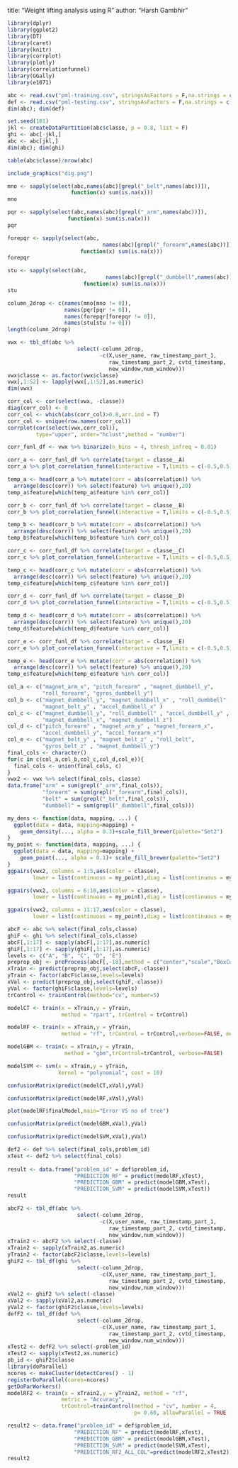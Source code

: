 title: "Weight lifting analysis using R"
author: "Harsh Gambhir"

```{r,warning=FALSE,message=FALSE,include=FALSE,echo=FALSE}

library(dplyr)
library(ggplot2)
library(DT)
library(caret)
library(knitr)
library(corrplot)
library(plotly)
library(correlationfunnel)
library(GGally)
library(e1071)

```
```{r}
abc <- read.csv("pml-training.csv", stringsAsFactors = F,na.strings = c("","NA","#DIV/0!"))
def <- read.csv("pml-testing.csv", stringsAsFactors = F,na.strings = c("","NA","#DIV/0!"))
dim(abc); dim(def)
```
```{r}

set.seed(101)
jkl <- createDataPartition(abc$classe, p = 0.8, list = F)
ghi <- abc[-jkl,]
abc <- abc[jkl,]
dim(abc); dim(ghi)
```
```{r}
table(abc$classe)/nrow(abc)
```
```{r out.width = "50%", fig.align = "center", echo=FALSE}
include_graphics("dig.png")
```
```{r}
mno <- sapply(select(abc,names(abc)[grepl("_belt",names(abc))]),
                    function(x) sum(is.na(x)))
mno
```
```{r}
pqr <- sapply(select(abc,names(abc)[grepl("_arm",names(abc))]),
                   function(x) sum(is.na(x)))
pqr
```  
```{r}
forepqr <- sapply(select(abc,
                              names(abc)[grepl("_forearm",names(abc))]),
                       function(x) sum(is.na(x)))
forepqr
```  
```{r}
stu <- sapply(select(abc,
                               names(abc)[grepl("_dumbbell",names(abc))]),
                        function(x) sum(is.na(x)))
stu
``` 
```{r}
column_2drop <- c(names(mno[mno != 0]), 
                  names(pqr[pqr != 0]),
                  names(forepqr[forepqr != 0]),
                  names(stu[stu != 0]))
length(column_2drop)
```
```{r}

vwx <- tbl_df(abc %>% 
                      select(-column_2drop,
                             -c(X,user_name, raw_timestamp_part_1, 
                                raw_timestamp_part_2, cvtd_timestamp, 
                                new_window,num_window)))
vwx$classe <- as.factor(vwx$classe)
vwx[,1:52] <- lapply(vwx[,1:52],as.numeric)
dim(vwx)
```
```{r,fig.height=10,fig.width=10}
corr_col <- cor(select(vwx, -classe))
diag(corr_col) <- 0
corr_col <- which(abs(corr_col)>0.8,arr.ind = T)
corr_col <- unique(row.names(corr_col))
corrplot(cor(select(vwx,corr_col)),
         type="upper", order="hclust",method = "number")
```
```{r}

corr_funl_df <- vwx %>% binarize(n_bins = 4, thresh_infreq = 0.01)
```
```{r,fig.align="center",fig.width=8,fig.height=10}
corr_a <- corr_funl_df %>% correlate(target = classe__A) 
corr_a %>% plot_correlation_funnel(interactive = T,limits = c(-0.5,0.5))
```
```{r, echo=FALSE, eval=FALSE}

temp_a <- head(corr_a %>% mutate(corr = abs(correlation)) %>% 
  arrange(desc(corr)) %>% select(feature) %>% unique(),20)
temp_a$feature[which(temp_a$feature %in% corr_col)]
```
```{r,fig.align="center",fig.width=8,fig.height=10}
corr_b <- corr_funl_df %>% correlate(target = classe__B)
corr_b %>% plot_correlation_funnel(interactive = T,limits = c(-0.5,0.5))
```
```{r, echo=FALSE, eval=FALSE}

temp_b <- head(corr_b %>% mutate(corr = abs(correlation)) %>% 
  arrange(desc(corr)) %>% select(feature) %>% unique(),20)
temp_b$feature[which(temp_b$feature %in% corr_col)]
```
```{r,fig.align="center",fig.width=8,fig.height=10}
corr_c <- corr_funl_df %>% correlate(target = classe__C)
corr_c %>% plot_correlation_funnel(interactive = T,limits = c(-0.5,0.5))
```
```{r, echo=FALSE, eval=FALSE}

temp_c <- head(corr_c %>% mutate(corr = abs(correlation)) %>% 
  arrange(desc(corr)) %>% select(feature) %>% unique(),20)
temp_c$feature[which(temp_c$feature %in% corr_col)]
```
```{r,fig.align="center",fig.width=8,fig.height=10}
corr_d <- corr_funl_df %>% correlate(target = classe__D)
corr_d %>% plot_correlation_funnel(interactive = T,limits = c(-0.5,0.5))
```
```{r, echo=FALSE, eval=FALSE}

temp_d <- head(corr_d %>% mutate(corr = abs(correlation)) %>% 
  arrange(desc(corr)) %>% select(feature) %>% unique(),20)
temp_d$feature[which(temp_d$feature %in% corr_col)]
```
```{r,fig.align="center",fig.width=8,fig.height=10}
corr_e <- corr_funl_df %>% correlate(target = classe__E)
corr_e %>% plot_correlation_funnel(interactive = T,limits = c(-0.5,0.5))
```
```{r, echo=FALSE, eval=FALSE}

temp_e <- head(corr_e %>% mutate(corr = abs(correlation)) %>% 
  arrange(desc(corr)) %>% select(feature) %>% unique(),20)
temp_e$feature[which(temp_e$feature %in% corr_col)]
```
```{r}

col_a <- c("magnet_arm_x", "pitch_forearm" , "magnet_dumbbell_y", 
           "roll_forearm", "gyros_dumbbell_y") 
col_b <- c("magnet_dumbbell_y", "magnet_dumbbell_x" , "roll_dumbbell" , 
           "magnet_belt_y" , "accel_dumbbell_x" )
col_c <- c("magnet_dumbbell_y", "roll_dumbbell" , "accel_dumbbell_y" , 
           "magnet_dumbbell_x", "magnet_dumbbell_z")
col_d <- c("pitch_forearm" , "magnet_arm_y" , "magnet_forearm_x",
           "accel_dumbbell_y", "accel_forearm_x")
col_e <- c("magnet_belt_y" , "magnet_belt_z" , "roll_belt", 
           "gyros_belt_z" , "magnet_dumbbell_y")
final_cols <- character()
for(c in c(col_a,col_b,col_c,col_d,col_e)){
  final_cols <- union(final_cols, c)
}
vwx2 <- vwx %>% select(final_cols, classe)
data.frame("arm" = sum(grepl("_arm",final_cols)), 
           "forearm" = sum(grepl("_forearm",final_cols)),
           "belt" = sum(grepl("_belt",final_cols)),
           "dumbbell" = sum(grepl("_dumbbell",final_cols)))
```
```{r, fig.align="center",fig.height=15,fig.width=15}
my_dens <- function(data, mapping, ...) {
  ggplot(data = data, mapping=mapping) +
    geom_density(..., alpha = 0.3)+scale_fill_brewer(palette="Set2") 
}
my_point <- function(data, mapping, ...) {
  ggplot(data = data, mapping=mapping) +
    geom_point(..., alpha = 0.1)+ scale_fill_brewer(palette="Set2") 
}
ggpairs(vwx2, columns = 1:5,aes(color = classe),
        lower = list(continuous = my_point),diag = list(continuous = my_dens))
```
```{r,fig.align="center",fig.height=15,fig.width=15}
ggpairs(vwx2, columns = 6:10,aes(color = classe),
        lower = list(continuous = my_point),diag = list(continuous = my_dens))
```
```{r,fig.align="center",fig.height=15,fig.width=15}
ggpairs(vwx2, columns = 11:17,aes(color = classe),
        lower = list(continuous = my_point),diag = list(continuous = my_dens))
```
```{r}
abcF <- abc %>% select(final_cols,classe)
ghiF <- ghi %>% select(final_cols,classe)
abcF[,1:17] <- sapply(abcF[,1:17],as.numeric)
ghiF[,1:17] <- sapply(ghiF[,1:17],as.numeric)
levels <- c("A", "B", "C", "D", "E")
preprop_obj <- preProcess(abcF[,-18],method = c("center","scale","BoxCox"))
xTrain <- predict(preprop_obj,select(abcF,-classe))
yTrain <- factor(abcF$classe,levels=levels)
xVal <- predict(preprop_obj,select(ghiF,-classe))
yVal <- factor(ghiF$classe,levels=levels)
trControl <- trainControl(method="cv", number=5)

modelCT <- train(x = xTrain,y = yTrain, 
                 method = "rpart", trControl = trControl)

modelRF <- train(x = xTrain,y = yTrain, 
                 method = "rf", trControl = trControl,verbose=FALSE, metric = "Accuracy")

modelGBM <- train(x = xTrain,y = yTrain, 
                  method = "gbm",trControl=trControl, verbose=FALSE)

modelSVM <- svm(x = xTrain,y = yTrain,
                kernel = "polynomial", cost = 10)
```
```{r}
confusionMatrix(predict(modelCT,xVal),yVal)
```
```{r}
confusionMatrix(predict(modelRF,xVal),yVal)
```
```{r}
plot(modelRF$finalModel,main="Error VS no of tree")
```
```{r}
confusionMatrix(predict(modelGBM,xVal),yVal)
```
```{r}
confusionMatrix(predict(modelSVM,xVal),yVal)
```
```{r}
def2 <- def %>% select(final_cols,problem_id)
xTest <- def2 %>% select(final_cols)
  
result <- data.frame("problem_id" = def$problem_id,
                     "PREDICTION_RF" = predict(modelRF,xTest),
                     "PREDICTION_GBM" = predict(modelGBM,xTest),
                     "PREDICTION_SVM" = predict(modelSVM,xTest))
result
```
```{r}
abcF2 <- tbl_df(abc %>% 
                      select(-column_2drop,
                             -c(X,user_name, raw_timestamp_part_1, 
                                raw_timestamp_part_2, cvtd_timestamp, 
                                new_window,num_window)))
xTrain2 <- abcF2 %>% select(-classe)
xTrain2 <- sapply(xTrain2,as.numeric)
yTrain2 <- factor(abcF2$classe,levels=levels)  
ghiF2 <- tbl_df(ghi %>% 
                      select(-column_2drop,
                             -c(X,user_name, raw_timestamp_part_1, 
                                raw_timestamp_part_2, cvtd_timestamp, 
                                new_window,num_window)))
xVal2 <- ghiF2 %>% select(-classe)
xVal2 <- sapply(xVal2,as.numeric)
yVal2 <- factor(ghiF2$classe,levels=levels) 
defF2 <- tbl_df(def %>% 
                      select(-column_2drop,
                             -c(X,user_name, raw_timestamp_part_1, 
                                raw_timestamp_part_2, cvtd_timestamp, 
                                new_window,num_window)))
xTest2 <- defF2 %>% select(-problem_id)
xTest2 <- sapply(xTest2,as.numeric)
pb_id <- ghiF2$classe
library(doParallel)
ncores <- makeCluster(detectCores() - 1)
registerDoParallel(cores=ncores)
getDoParWorkers() 
modelRF2 <- train(x = xTrain2,y = yTrain2, method = "rf", 
                 metric = "Accuracy", 
                 trControl=trainControl(method = "cv", number = 4, 
                                        p= 0.60, allowParallel = TRUE ))
```
```{r}

result2 <- data.frame("problem_id" = def$problem_id,
                     "PREDICTION_RF" = predict(modelRF,xTest),
                     "PREDICTION_GBM" = predict(modelGBM,xTest),
                     "PREDICTION_SVM" = predict(modelSVM,xTest),
                     "PREDICTION_RF2_ALL_COL"=predict(modelRF2,xTest2))
result2
```

